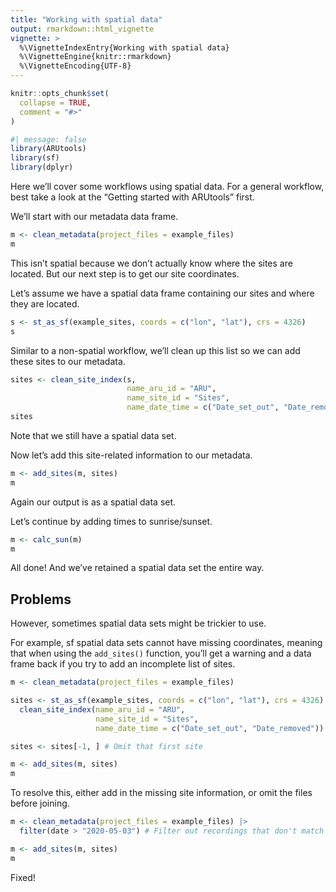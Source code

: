 ```yaml
---
title: "Working with spatial data"
output: rmarkdown::html_vignette
vignette: >
  %\VignetteIndexEntry{Working with spatial data}
  %\VignetteEngine{knitr::rmarkdown}
  %\VignetteEncoding{UTF-8}
---
```


```r
knitr::opts_chunk$set(
  collapse = TRUE,
  comment = "#>"
)
```

```r
#| message: false
library(ARUtools)
library(sf)
library(dplyr)
```

Here we'll cover some workflows using spatial data. For a general workflow, best
take a look at the "Getting started with ARUtools" first.


We'll start with our metadata data frame.

```r
m <- clean_metadata(project_files = example_files)
m
```

This isn't spatial because we don't actually know where the sites are located.
But our next step is to get our site coordinates.

Let's assume we have a spatial data frame containing our sites and where they 
are located.
```r
s <- st_as_sf(example_sites, coords = c("lon", "lat"), crs = 4326)
s
```

Similar to a non-spatial workflow, we'll clean up this list so we can add these sites to our metadata.

```r
sites <- clean_site_index(s, 
                          name_aru_id = "ARU", 
                          name_site_id = "Sites", 
                          name_date_time = c("Date_set_out", "Date_removed"))
sites
```

Note that we still have a spatial data set.

Now let's add this site-related information to our metadata.

```r
m <- add_sites(m, sites)
m
```

Again our output is as a spatial data set.

Let's continue by adding times to sunrise/sunset.
```r
m <- calc_sun(m)
m
```

All done! And we've retained a spatial data set the entire way.

## Problems
However, sometimes spatial data sets might be trickier to use.

For example, sf spatial data sets cannot have missing coordinates, meaning
that when using the `add_sites()` function, you'll get a warning and a data frame
back if you try to add an incomplete list of sites.

```r
m <- clean_metadata(project_files = example_files)

sites <- st_as_sf(example_sites, coords = c("lon", "lat"), crs = 4326) |>
  clean_site_index(name_aru_id = "ARU", 
                   name_site_id = "Sites", 
                   name_date_time = c("Date_set_out", "Date_removed"))

sites <- sites[-1, ] # Omit that first site

m <- add_sites(m, sites)
m
```

To resolve this, either add in the missing site information, 
or omit the files before joining.


```r
m <- clean_metadata(project_files = example_files) |>
  filter(date > "2020-05-03") # Filter out recordings that don't match a site

m <- add_sites(m, sites)
m
```

Fixed!

